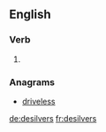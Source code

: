 ==English==

===Verb===
{{head|en}}

# {{en-third-person singular of|desilver}}

===Anagrams===
* [[driveless#English|driveless]]

[[de:desilvers]]
[[fr:desilvers]]